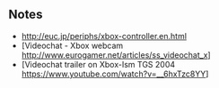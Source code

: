 == Notes ==

* http://euc.jp/periphs/xbox-controller.en.html
* [Videochat - Xbox webcam http://www.eurogamer.net/articles/ss_videochat_x]
* [Videochat trailer on Xbox-Ism TGS 2004 https://www.youtube.com/watch?v=__6hxTzc8YY]
